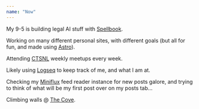 ```yaml
---
name: "Now"
---
```


My 9-5 is building legal AI stuff with [Spellbook](https://spellbook.legal/).

Working on many different personal sites, with different goals (but all for fun, and made using [Astro](https://www.cs.mun.ca/~jaharrhy/babble-bin/)).

Attending [CTSNL](https://ctsnl.ca/) weekly meetups every week.

Likely using [Logseq](https://logseq.com/) to keep track of me, and what I am at.

Checking my [Miniflux](https://miniflux.app/) feed reader instance for new posts galore, and trying to think of what will be my first post over on my posts tab…

Climbing walls @ [The Cove](https://www.covebouldering.com/).

